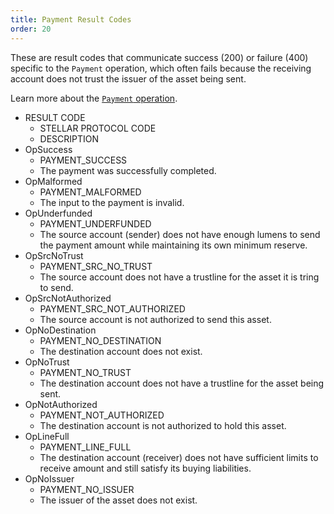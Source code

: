 ```yaml
---
title: Payment Result Codes
order: 20
---
```



These are result codes that communicate success (200) or failure (400) specific to the `Payment` operation, which often fails because the receiving account does not trust the issuer of the asset being sent.

Learn more about the [`Payment` operation](../../../../docs/glossary/operations/payment.mdx).

<AttributeTable>

- RESULT CODE
  - STELLAR PROTOCOL CODE
  - DESCRIPTION
- OpSuccess
  - PAYMENT_SUCCESS
  - The payment was successfully completed.
- OpMalformed
  - PAYMENT_MALFORMED
  - The input to the payment is invalid.
- OpUnderfunded
  - PAYMENT_UNDERFUNDED
  - The source account (sender) does not have enough lumens to send the payment amount while maintaining its own minimum reserve.
- OpSrcNoTrust
  - PAYMENT_SRC_NO_TRUST
  - The source account does not have a trustline for the asset it is tring to send.
- OpSrcNotAuthorized
  - PAYMENT_SRC_NOT_AUTHORIZED
  - The source account is not authorized to send this asset.
- OpNoDestination
  - PAYMENT_NO_DESTINATION
  - The destination account does not exist.
- OpNoTrust
  - PAYMENT_NO_TRUST
  - The destination account does not have a trustline for the asset being sent.
- OpNotAuthorized
  - PAYMENT_NOT_AUTHORIZED
  - The destination account is not authorized to hold this asset.
- OpLineFull
  - PAYMENT_LINE_FULL
  - The destination account (receiver) does not have sufficient limits to receive amount and still satisfy its buying liabilities.
- OpNoIssuer
  - PAYMENT_NO_ISSUER
  - The issuer of the asset does not exist.

</AttributeTable>